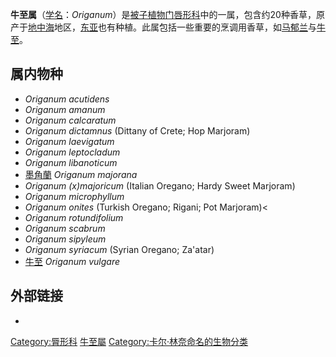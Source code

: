 {{automatic taxobox
|image = Origanum-vulgare.JPG
|image_caption = ''[[Origanum_vulgare|Origanum vulgare]]''
|regnum = [[植物界|植物界]] Plantae
|taxon= Origanum
|authority = [[Joseph_Pitton_de_Tournefort|Tourn.]] ex [[Carolus_Linnaeus|L.]]
|subdivision_ranks = Species
|subdivision = 见内文
|}}

'''牛至属'''（[[学名|学名]]：''Origanum''）是[[被子植物门|被子植物门]][[唇形科|唇形科]]中的一属，包含约20种香草，原产于[[地中海|地中海]]地区，[[东亚|东亚]]也有种植。此属包括一些重要的烹调用香草，如[[马郁兰|马郁兰]]与[[牛至|牛至]]。

== 属内物种 ==

* ''Origanum acutidens''
* ''Origanum amanum''
* ''Origanum calcaratum''
* ''Origanum dictamnus'' (Dittany of Crete; Hop Marjoram)
* ''Origanum laevigatum''
* ''Origanum leptocladum''
* ''Origanum libanoticum''
* [[墨角蘭|墨角蘭]] ''Origanum majorana''
* ''Origanum (x)majoricum'' (Italian Oregano; Hardy Sweet Marjoram)
* ''Origanum microphyllum''
* ''Origanum onites'' (Turkish Oregano; Rigani; Pot Marjoram)<
* ''Origanum rotundifolium''
* ''Origanum scabrum''
* ''Origanum sipyleum''
* ''Origanum syriacum'' (Syrian Oregano; Za'atar)
* [[牛至|牛至]] ''Origanum vulgare''

== 外部链接 ==
{{Commons category|Origanum}}
{{Wikispecies|Origanum}}
* {{zh-hans}}{{CVH|Origanum}}
{{Taxonbar|from=Q205265}}

[[Category:脣形科|Category:脣形科]]
[[Category:牛至屬|]]
[[Category:卡尔·林奈命名的生物分类|Category:卡尔·林奈命名的生物分类]]